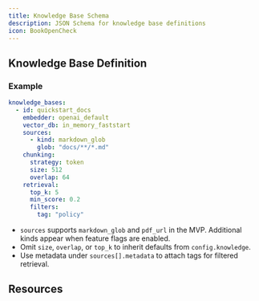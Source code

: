 ```yaml
---
title: Knowledge Base Schema
description: JSON Schema for knowledge base definitions
icon: BookOpenCheck
---
```



## Knowledge Base Definition

<SchemaParams
  schema={knowledgeBaseSchema}
  title="Schema Definition"
  collapsible={true}
  defaultExpanded={true}
  paramType="path"
/>

### Example

```yaml
knowledge_bases:
  - id: quickstart_docs
    embedder: openai_default
    vector_db: in_memory_faststart
    sources:
      - kind: markdown_glob
        glob: "docs/**/*.md"
    chunking:
      strategy: token
      size: 512
      overlap: 64
    retrieval:
      top_k: 5
      min_score: 0.2
      filters:
        tag: "policy"
```

- `sources` supports `markdown_glob` and `pdf_url` in the MVP. Additional kinds appear when feature flags are enabled.
- Omit `size`, `overlap`, or `top_k` to inherit defaults from `config.knowledge`.
- Use metadata under `sources[].metadata` to attach tags for filtered retrieval.

## Resources

<ReferenceCardList>
  <ReferenceCard
    title="Knowledge Configuration Guide"
    description="Step-by-step instructions for defining knowledge bases and bindings."
    href="/docs/core/knowledge/configuration"
    icon="Settings"
  />
  <ReferenceCard
    title="Knowledge Ingestion"
    description="Operational guide for enumerating sources and triggering ingestion."
    href="/docs/core/knowledge/ingestion"
    icon="Rocket"
  />
</ReferenceCardList>
